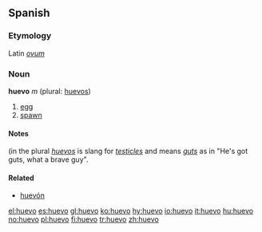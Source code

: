 == Spanish ==
===Etymology===
Latin ''[[ovum]]''

=== Noun ===
'''huevo''' ''m'' (plural: [[huevos]])

# [[egg]]
# [[spawn]]

====Notes====
(in the plural ''[[huevos]]'' is slang for ''[[testicle]]s'' and means ''[[gut]]s'' as in "He's got guts, what a brave guy".

====Related====
*[[huevón]]

[[el:huevo]]
[[es:huevo]]
[[gl:huevo]]
[[ko:huevo]]
[[hy:huevo]]
[[io:huevo]]
[[it:huevo]]
[[hu:huevo]]
[[no:huevo]]
[[pl:huevo]]
[[fi:huevo]]
[[tr:huevo]]
[[zh:huevo]]